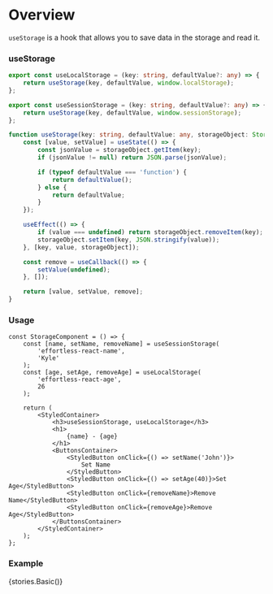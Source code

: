 
<Meta title="Hooks/Docs/useStorage" component={StorageComponent} />

# Overview

`useStorage` is a hook that allows you to save data in the storage and read it.

### useStorage

```ts
export const useLocalStorage = (key: string, defaultValue?: any) => {
    return useStorage(key, defaultValue, window.localStorage);
};

export const useSessionStorage = (key: string, defaultValue?: any) => {
    return useStorage(key, defaultValue, window.sessionStorage);
};

function useStorage(key: string, defaultValue: any, storageObject: Storage) {
    const [value, setValue] = useState(() => {
        const jsonValue = storageObject.getItem(key);
        if (jsonValue != null) return JSON.parse(jsonValue);

        if (typeof defaultValue === 'function') {
            return defaultValue();
        } else {
            return defaultValue;
        }
    });

    useEffect(() => {
        if (value === undefined) return storageObject.removeItem(key);
        storageObject.setItem(key, JSON.stringify(value));
    }, [key, value, storageObject]);

    const remove = useCallback(() => {
        setValue(undefined);
    }, []);

    return [value, setValue, remove];
}
```

### Usage

```tsx
const StorageComponent = () => {
    const [name, setName, removeName] = useSessionStorage(
        'effortless-react-name',
        'Kyle'
    );
    const [age, setAge, removeAge] = useLocalStorage(
        'effortless-react-age',
        26
    );

    return (
        <StyledContainer>
            <h3>useSessionStorage, useLocalStorage</h3>
            <h1>
                {name} - {age}
            </h1>
            <ButtonsContainer>
                <StyledButton onClick={() => setName('John')}>
                    Set Name
                </StyledButton>
                <StyledButton onClick={() => setAge(40)}>Set Age</StyledButton>
                <StyledButton onClick={removeName}>Remove Name</StyledButton>
                <StyledButton onClick={removeAge}>Remove Age</StyledButton>
            </ButtonsContainer>
        </StyledContainer>
    );
};
```

### Example

<Preview>
    <Story name="useStorage">{stories.Basic()}</Story>
</Preview>
